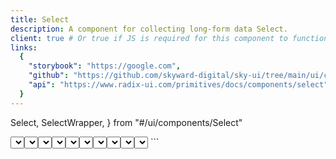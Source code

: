 ```yaml
---
title: Select
description: A component for collecting long-form data Select.
client: true # Or true if JS is required for this component to function
links:
  {
    "storybook": "https://google.com",
    "github": "https://github.com/skyward-digital/sky-ui/tree/main/ui/components/Select",
    "api": "https://www.radix-ui.com/primitives/docs/components/select",
  }
---
```


  Select,
  SelectWrapper,
} from "#/ui/components/Select"

<CodePreview>
  <SelectWrapper label="Name" hint="Enter your full name">
    <Select options={employees.map(employee => employee.name)} client:load />
  </SelectWrapper>
</CodePreview>

{/* ## Installation */}

## Usage

```jsx
import { Select, SelectWrapper, SelectOption } from "#/ui/components/Select"
```

```jsx
<SelectWrapper label="Name">
  <Select options={employees.map(employee => employee.name)} />
</SelectWrapper>
```

## How it works

The `Select` component provides some base styling to the radix `Select` element.

The `SelectWrapper` goes around your `Select` to provide additional associated elements easily like labels & hints, but it's totally optional if you want to use a `Select` separate from your labels and roll-your-own.

<CodePreview client:load>
  <SelectWrapper label="Name">
    <Select options={employees.map(employee => employee.name)} client:load />
  </SelectWrapper>
  <div slot="code">
    ```jsx
    <SelectWrapper label="Name">
      <Select options={employees.map(employee => employee.name)} client:load />
    </SelectWrapper>
    ```
  </div>
</CodePreview>

<CodePreview client:load>
  <div className="w-full flex items-center justify-center gap-4">
    <label htmlFor="example-Select">
      Custom Label
    </label>
    <Select id="example-Select" options={employees.map(employee => employee.name)} client:load />
  </div>
  <div slot="code">
    ```jsx
    <div className="w-full flex items-center">
      <label htmlFor="example-Select" className="w-1/3">
        Custom Label
      </label>
      <Select id="example-Select" options={employees.map(employee => employee.name)} client:load />
    </div>
    ```
  </div>
</CodePreview>

## Hint

You can pass a hint to the `SelectWrapper` to provide additional context to the user.

<CodePreview client:load>
  <SelectWrapper label="Name" hint="What do you call yourself?">
    <Select options={employees.map(employee => employee.name)} client:load />
  </SelectWrapper>
  <div slot="code">
    ```jsx
    <SelectWrapper label="Name" hint="required">
      <Select options={employees.map(employee => employee.name)} client:load />
    </SelectWrapper>
    ```
  </div>
</CodePreview>

## Error

Passing an error to the `SelectWrapper` and `Select` will display error styles. If a hint exists, it will be replaced with the error.

<CodePreview client:load>
  <SelectWrapper label="Name" hint="required" error="Your name is required">
    <Select options={employees.map(employee => employee.name)} error client:load />
  </SelectWrapper>
  <div slot="code">
    ```jsx
    <SelectWrapper label="Name" hint="required" error="Your name is required">
      <Select options={employees.map(employee => employee.name)} error={true} client:load />
    </SelectWrapper>
    ```
  </div>
</CodePreview>

## Customization

### Custom Option Elements

If you need more fine grain control over your `option` elements and how they look, you can use the `SelectOption` element and pass it as a child.

The child elements of `SelectOption` will be displayed however you create them. In order to ensure the `Select` works properly, you must pass a `value` string to the `SelectOption` element.

<CodePreview client:load>
  <CustomSelectOption client:load/>
  <div slot="code">
    ```jsx
    <SelectWrapper label="Name">
      <Select>
        {employees.map((employee) => (
          <SelectOption key={employee.name} value={employee.name}>
            <div className="flex items-center gap-2 text-left">
              <img
                src={employee.avatar}
                alt={employee.name}
                className="w-8 h-8 rounded-full"
              />
              <div>
                <div className="font-bold">{employee.name}</div>
                <div className="text-xs text-gray-500">{employee.role}</div>
              </div>
            </div>
          </SelectOption>
        ))}
      </Select>
    </SelectWrapper>
    ```
  </div>
</CodePreview>